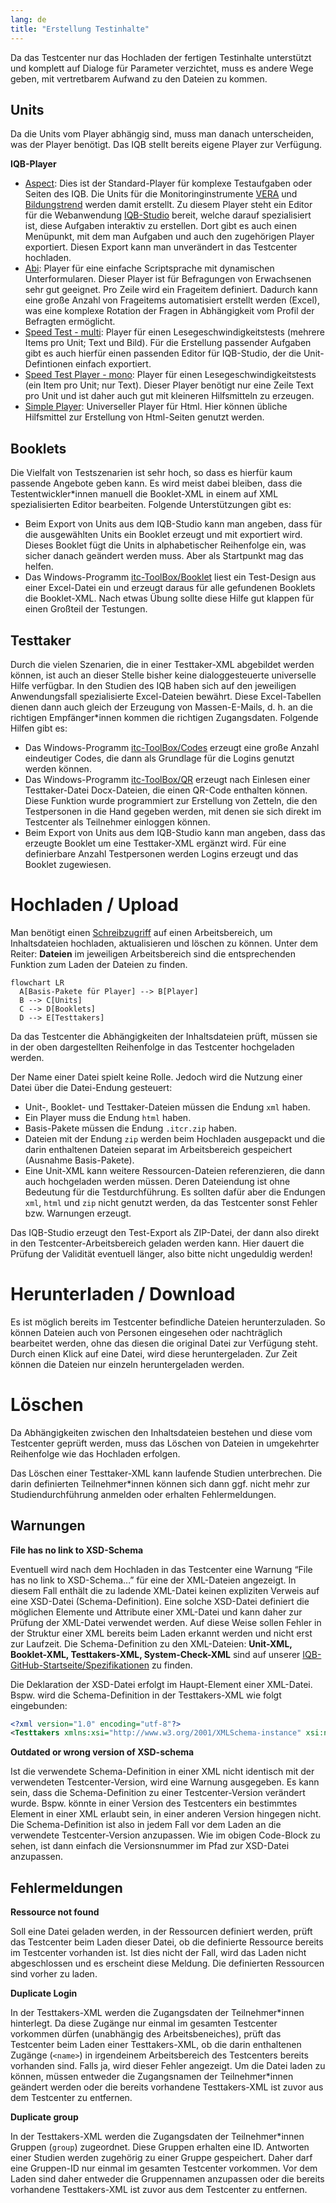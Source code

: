 ```yaml
---
lang: de
title: "Erstellung Testinhalte"
---
```


Da das Testcenter nur das Hochladen der fertigen Testinhalte unterstützt und komplett auf Dialoge für Parameter verzichtet, muss es andere Wege geben, mit vertretbarem Aufwand zu den Dateien zu kommen.

## Units

Da die Units vom Player abhängig sind, muss man danach unterscheiden, was der Player benötigt. Das IQB stellt bereits eigene Player zur Verfügung.

**IQB-Player**

* [Aspect](https://github.com/iqb-berlin/verona-modules-aspect/releases): Dies ist der Standard-Player für komplexe Testaufgaben oder Seiten des IQB. Die Units für die Monitoringinstrumente [VERA](https://www.iqb.hu-berlin.de/vera/ueberblick/) und [Bildungstrend](https://www.iqb.hu-berlin.de/bt/) werden damit erstellt. Zu diesem Player steht ein Editor für die Webanwendung [IQB-Studio](../../tasks/) bereit, welche darauf spezialisiert ist, diese Aufgaben interaktiv zu erstellen. Dort gibt es auch einen Menüpunkt, mit dem man Aufgaben und auch den zugehörigen Player exportiert. Diesen Export kann man unverändert in das Testcenter hochladen.
* [Abi](https://github.com/iqb-berlin/verona-player-abi/releases): Player für eine einfache Scriptsprache mit dynamischen Unterformularen. Dieser Player ist für Befragungen von Erwachsenen sehr gut geeignet. Pro Zeile wird ein Frageitem definiert. Dadurch kann eine große Anzahl von Frageitems automatisiert erstellt werden (Excel), was eine komplexe Rotation der Fragen in Abhängigkeit vom Profil der Befragten ermöglicht.
* [Speed Test - multi](https://github.com/iqb-berlin/verona-player-speedtest/releases): Player für einen Lesegeschwindigkeitstests (mehrere Items pro Unit; Text und Bild). Für die Erstellung passender Aufgaben gibt es auch hierfür einen passenden Editor für IQB-Studio, der die Unit-Defintionen einfach exportiert.
* [Speed Test Player - mono](https://github.com/iqb-berlin/verona-player-speedtest/releases): Player für einen Lesegeschwindigkeitstests (ein Item pro Unit; nur Text). Dieser Player benötigt nur eine Zeile Text pro Unit und ist daher auch gut mit kleineren Hilfsmitteln zu erzeugen.
* [Simple Player](https://github.com/iqb-berlin/verona-player-simple/releases): Universeller Player für Html. Hier können übliche Hilfsmittel zur Erstellung von Html-Seiten genutzt werden.

## Booklets

Die Vielfalt von Testszenarien ist sehr hoch, so dass es hierfür kaum passende Angebote geben kann. Es wird meist dabei bleiben, dass die Testentwickler\*innen manuell die Booklet-XML in einem auf XML spezialisierten Editor bearbeiten. Folgende Unterstützungen gibt es:

* Beim Export von Units aus dem IQB-Studio kann man angeben, dass für die ausgewählten Units ein Booklet erzeugt und mit exportiert wird. Dieses Booklet fügt die Units in alphabetischer Reihenfolge ein, was sicher danach geändert werden muss. Aber als Startpunkt mag das helfen.
* Das Windows-Programm [itc-ToolBox/Booklet](https://github.com/iqb-berlin/itc-toolbox/blob/master/docs/manual-booklet.md) liest ein Test-Design aus einer Excel-Datei ein und erzeugt daraus für alle gefundenen Booklets die Booklet-XML. Nach etwas Übung sollte diese Hilfe gut klappen für einen Großteil der Testungen.

## Testtaker

Durch die vielen Szenarien, die in einer Testtaker-XML abgebildet werden können, ist auch an dieser Stelle bisher keine dialoggesteuerte universelle Hilfe verfügbar. In den Studien des IQB haben sich auf den jeweiligen Anwendungsfall spezialisierte Excel-Dateien bewährt. Diese Excel-Tabellen dienen dann auch gleich der Erzeugung von Massen-E-Mails, d. h. an die richtigen Empfänger\*innen kommen die richtigen Zugangsdaten. Folgende Hilfen gibt es:

* Das Windows-Programm [itc-ToolBox/Codes](https://github.com/iqb-berlin/itc-toolbox/blob/master/docs/manual-codes.md) erzeugt eine große Anzahl eindeutiger Codes, die dann als Grundlage für die Logins genutzt werden können.
* Das Windows-Programm [itc-ToolBox/QR](https://github.com/iqb-berlin/itc-toolbox/blob/master/docs/manual-logins-docx.md) erzeugt nach Einlesen einer Testtaker-Datei Docx-Dateien, die einen QR-Code enthalten können. Diese Funktion wurde programmiert zur Erstellung von Zetteln, die den Testpersonen in die Hand gegeben werden, mit denen sie sich direkt im Testcenter als Teilnehmer einloggen können.
* Beim Export von Units aus dem IQB-Studio kann man angeben, dass das erzeugte Booklet um eine Testtaker-XML ergänzt wird. Für eine definierbare Anzahl Testpersonen werden Logins erzeugt und das Booklet zugewiesen.

# Hochladen / Upload

Man benötigt einen [Schreibzugriff](../workspaces.qmd) auf einen Arbeitsbereich, um Inhaltsdateien hochladen, aktualisieren und löschen zu können. Unter dem Reiter: **Dateien** im jeweiligen Arbeitsbereich sind die entsprechenden Funktion zum Laden der Dateien zu finden.

```mermaid
flowchart LR
  A[Basis-Pakete für Player] --> B[Player]
  B --> C[Units]
  C --> D[Booklets]
  D --> E[Testtakers]
```

Da das Testcenter die Abhängigkeiten der Inhaltsdateien prüft, müssen sie in der oben dargestellten Reihenfolge in das Testcenter hochgeladen werden. 

Der Name einer Datei spielt keine Rolle. Jedoch wird die Nutzung einer Datei über die Datei-Endung gesteuert:

* Unit-, Booklet- und Testtaker-Dateien müssen die Endung `xml` haben.
* Ein Player muss die Endung `html` haben.
* Basis-Pakete müssen die Endung `.itcr.zip` haben.
* Dateien mit der Endung `zip` werden beim Hochladen ausgepackt und die darin enthaltenen Dateien separat im Arbeitsbereich gespeichert (Ausnahme Basis-Pakete).
* Eine Unit-XML kann weitere Ressourcen-Dateien referenzieren, die dann auch hochgeladen werden müssen. Deren Dateiendung ist ohne Bedeutung für die Testdurchführung. Es sollten dafür aber die Endungen `xml`, `html` und `zip` nicht genutzt werden, da das Testcenter sonst Fehler bzw. Warnungen erzeugt.

Das IQB-Studio erzeugt den Test-Export als ZIP-Datei, der dann also direkt in den Testcenter-Arbeitsbereich geladen werden kann. Hier dauert die Prüfung der Validität eventuell länger, also bitte nicht ungeduldig werden!

# Herunterladen / Download

Es ist möglich bereits im Testcenter befindliche Dateien herunterzuladen. So können Dateien auch von Personen eingesehen oder nachträglich bearbeitet werden, ohne das diesen die original Datei zur Verfügung steht. Durch einen Klick auf eine Datei, wird diese heruntergeladen. Zur Zeit können die Dateien nur einzeln heruntergeladen werden.

# Löschen

Da Abhängigkeiten zwischen den Inhaltsdateien bestehen und diese vom Testcenter geprüft werden, muss das Löschen von Dateien in umgekehrter Reihenfolge wie das Hochladen erfolgen.

::: {.callout-important}
Das Löschen einer Testtaker-XML kann laufende Studien unterbrechen. Die darin definierten Teilnehmer*innen können sich dann ggf. nicht mehr zur Studiendurchführung anmelden oder erhalten Fehlermeldungen.
:::

## Warnungen

**File has no link to XSD-Schema**

Eventuell wird nach dem Hochladen in das Testcenter eine Warnung "File has no link to XSD-Schema..." für eine der XML-Dateien angezeigt. In diesem Fall enthält die zu ladende XML-Datei keinen expliziten Verweis auf eine XSD-Datei (Schema-Definition). Eine solche XSD-Datei definiert die möglichen Elemente und Attribute einer XML-Datei und kann daher zur Prüfung der XML-Datei verwendet werden. Auf diese Weise sollen Fehler in der Struktur einer XML bereits beim Laden erkannt werden und nicht erst zur Laufzeit. Die Schema-Definition zu den XML-Dateien: **Unit-XML, Booklet-XML, Testtakers-XML, System-Check-XML** sind auf unserer [IQB-GitHub-Startseite/Spezifikationen](https://iqb-berlin.github.io/specs.html) zu finden.

Die Deklaration der XSD-Datei erfolgt im Haupt-Element einer XML-Datei. Bspw. wird die Schema-Definition in der Testtakers-XML wie folgt eingebunden:

```.xml
<?xml version="1.0" encoding="utf-8"?>
<Testtakers xmlns:xsi="http://www.w3.org/2001/XMLSchema-instance" xsi:noNamespaceSchemaLocation="https://raw.githubusercontent.com/iqb-berlin/testcenter/15.0.1/definitions/vo_Unit.xsd">

```
**Outdated or wrong version of XSD-schema**

Ist die verwendete Schema-Definition in einer XML nicht identisch mit der verwendeten Testcenter-Version, wird eine Warnung ausgegeben. Es kann sein, dass die Schema-Definition zu einer Testcenter-Version verändert wurde. Bspw. könnte in einer Version des Testcenters ein bestimmtes Element in einer XML erlaubt sein, in einer anderen Version hingegen nicht. Die Schema-Definition ist also in jedem Fall vor dem Laden an die verwendete Testcenter-Version anzupassen. Wie im obigen Code-Block zu sehen, ist dann einfach die Versionsnummer im Pfad zur XSD-Datei anzupassen.

## Fehlermeldungen

**Ressource not found**

Soll eine Datei geladen werden, in der Ressourcen definiert werden, prüft das Testcenter beim Laden dieser Datei, ob die definierte Ressource bereits im Testcenter vorhanden ist. Ist dies nicht der Fall, wird das Laden nicht abgeschlossen und es erscheint diese Meldung. Die definierten Ressourcen sind vorher zu laden.

**Duplicate Login**

In der Testtakers-XML werden die Zugangsdaten der Teilnehmer\*innen hinterlegt. Da diese Zugänge nur einmal im gesamten Testcenter vorkommen dürfen (unabhängig des Arbeitsbeneiches), prüft das Testcenter beim Laden einer Testtakers-XML, ob die darin enthaltenen Zugänge (`<name>`) in irgendeinem Arbeitsbereich des Testcenters bereits vorhanden sind. Falls ja, wird dieser Fehler angezeigt. Um die Datei laden zu können, müssen entweder die Zugangsnamen der Teilnehmer\*innen geändert werden oder die bereits vorhandene Testtakers-XML ist zuvor aus dem Testcenter zu entfernen.

**Duplicate group**

In der Testtakers-XML werden die Zugangsdaten der Teilnehmer\*innen Gruppen (`group`) zugeordnet. Diese Gruppen erhalten eine ID. Antworten einer Studien werden zugehörig zu einer Gruppe gespeichert. Daher darf eine Gruppen-ID nur einmal im gesamten Testcenter vorkommen. Vor dem Laden sind daher entweder die Gruppennamen anzupassen oder die bereits vorhandene Testtakers-XML ist zuvor aus dem Testcenter zu entfernen.
